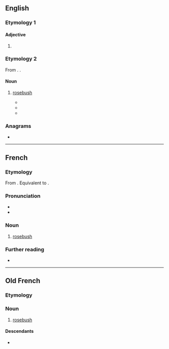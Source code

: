 {{also|Rosier}}
==English==

{{rfp|en}}

===Etymology 1===

====Adjective====
{{head|en|comparative adjective}}

# {{en-comparative of|rosy}}

===Etymology 2===
From {{der|en|fro|rosier}}. {{doublet|en|rosary}}.

====Noun====
{{en-noun}}

# {{lb|en|archaic}} [[rosebush]]
#* {{RQ:Edward Hall Lancastre & Yorke|text=on the top ſtood five trees: the firſt was an olive tree, on which hanged a ſhield of the armes of the church of Rome; the ſecond was a pyne aple tree, with the arms of the emperor; the third was a '''roſyer''', with the armes of England; the fourth a braunche of lylies, bearing the armes of France; and the fifth a pomegranet tree, bearing the armes of Spayn}}
#* {{RQ:Spenser Faerie Queene|2|9|19|text=Ne other tire ſhe on her head did weare,<br>But crowned with a garland of ſweete '''roſiere'''.}}
#* {{RQ:Southey Thalaba|text=The single nightingale<br>Perch’d in the '''rosier''' by, so richly ton’d,<br>That never from that most melodious bird,<br>Singing a love-song to his brooding mate,<br>Did Thracian shepherd by the grave<br>Of Orpheus hear a sweeter melody}}

===Anagrams===
* {{anagrams|en|a=eiorrs|Rories}}

----

==French==

===Etymology===
From {{inh|fr|fro|rosier}}. Equivalent to {{af|fr|rose|-ier}}.

===Pronunciation===
* {{fr-IPA}}
* {{audio|fr|Fr-rosier.ogg|Audio}}

===Noun===
{{fr-noun|m}}

# [[rosebush]]

===Further reading===
* {{R:TLFi}}

{{C|fr|Plants}}

----

==Old French==

===Etymology===
{{suffix|fro|rose|ier}}

===Noun===
{{fro-noun|m}}

# [[rosebush]]

====Descendants====
* {{desc|fr|rosier}}